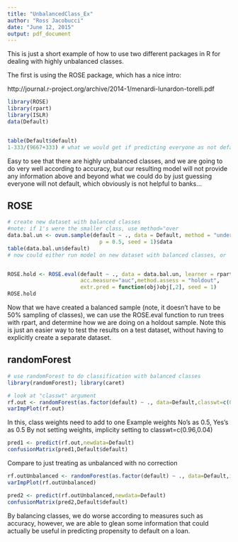 ```yaml
---
title: "UnbalancedClass_Ex"
author: "Ross Jacobucci"
date: "June 12, 2015"
output: pdf_document
---
```


This is just a short example of how to use two different packages in R for dealing with highly unbalanced classes.

The first is using the ROSE package, which has a nice intro:

http://journal.r-project.org/archive/2014-1/menardi-lunardon-torelli.pdf

```r
library(ROSE)
library(rpart)
library(ISLR)
data(Default)


table(Default$default)
1-333/(9667+333) # what we would get if predicting everyone as not defaulting
```

Easy to see that there are highly unbalanced classes, and we are going to do very well according to accuracy, but our resulting model will not provide any information above and beyond what we could do by just guessing everyone will not default, which obviously is not helpful to banks...

## ROSE

```r
# create new dataset with balanced classes
#note: if 1's were the smaller class, use method="over
data.bal.un <- ovun.sample(default ~ ., data = Default, method = "under",
                             p = 0.5, seed = 1)$data
table(data.bal.un$default)
# now could either run model on new dataset with balanced classes, or


ROSE.hold <- ROSE.eval(default ~ ., data = data.bal.un, learner = rpart,
                       acc.measure="auc",method.assess = "holdout", 
                       extr.pred = function(obj)obj[,2], seed = 1)
ROSE.hold
```

Now that we have created a balanced sample (note, it doesn't have to be 50% sampling of classes), we can use the ROSE.eval function to run trees with rpart, and determine how we are doing on a holdout sample. Note this is just an easier way to test the results on a test dataset, without having to explicitly create a separate dataset.


## randomForest

```r

# use randomForest to do classification with balanced classes
library(randomForest); library(caret)

# look at "classwt" argument
rf.out <- randomForest(as.factor(default) ~ ., data=Default,classwt=c(0.5,0.5),importance=TRUE)
varImpPlot(rf.out)

```



In this, class weights need to add to one
Example weights No's as 0.5, Yes's as 0.5
By not setting weights, implicity setting to classwt=c(0.96,0.04)

```r
pred1 <- predict(rf.out,newdata=Default)
confusionMatrix(pred1,Default$default)

```

Compare to just treating as unbalanced with no correction
```r

rf.outUnbalanced <- randomForest(as.factor(default) ~ ., data=Default,importance=TRUE)
varImpPlot(rf.outUnbalanced)

pred2 <- predict(rf.outUnbalanced,newdata=Default)
confusionMatrix(pred2,Default$default)

```

By balancing classes, we do worse according to measures such as accuracy, however, we are able to glean some information that could actually be useful in predicting propensity to default on a loan.